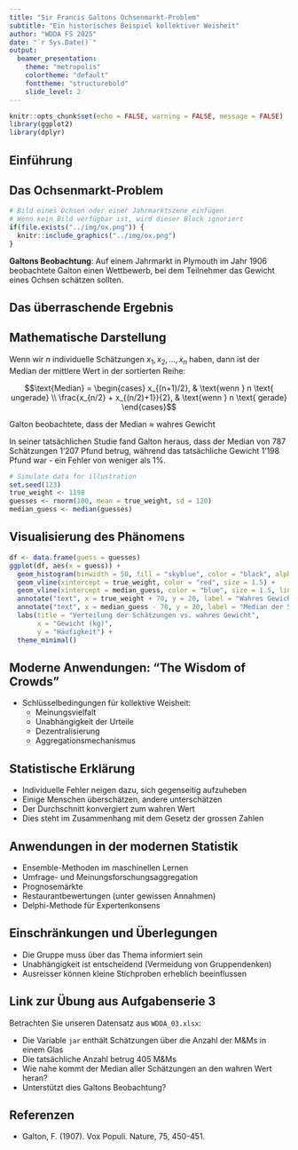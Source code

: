 ```yaml
---
title: "Sir Francis Galtons Ochsenmarkt-Problem"
subtitle: "Ein historisches Beispiel kollektiver Weisheit"
author: "WDDA FS 2025"
date: "`r Sys.Date()`"
output:
  beamer_presentation:
    theme: "metropolis"
    colortheme: "default"
    fonttheme: "structurebold"
    slide_level: 2
---
```


```r
knitr::opts_chunk$set(echo = FALSE, warning = FALSE, message = FALSE)
library(ggplot2)
library(dplyr)
```

## Einführung

\begin{columns}[T]
\begin{column}{0.6\textwidth}
\begin{itemize}
\item Sir Francis Galton (1822-1911) war ein englischer viktorianischer Universalgelehrter und Statistiker
\item Bekannt für seine Arbeit in Statistik, Psychologie und Anthropologie
\item Pionier der Korrelations- und Regressionsanalyse
\item Ebenfalls bekannt für die Einführung des Begriffs "Eugenik" (Rassenhygiene)
\end{itemize}
\end{column}
\begin{column}{0.4\textwidth}
```r
knitr::include_graphics("../img/galton.png")
```
\end{column}
\end{columns}

## Das Ochsenmarkt-Problem

```r
# Bild eines Ochsen oder einer Jahrmarktszene einfügen
# Wenn kein Bild verfügbar ist, wird dieser Block ignoriert
if(file.exists("../img/ox.png")) {
  knitr::include_graphics("../img/ox.png")
}
```

**Galtons Beobachtung**: Auf einem Jahrmarkt in Plymouth im Jahr 1906 beobachtete Galton einen Wettbewerb, bei dem Teilnehmer das Gewicht eines Ochsen schätzen sollten.

## Das überraschende Ergebnis

\begin{columns}[T]
\begin{column}{0.5\textwidth}
\begin{itemize}
\item Keine einzelne Person erriet das exakte Gewicht des Ochsen
\item Der Median (``the middle-most estimate'') aller Schätzungen war jedoch bemerkenswert nahe am tatsächlichen Gewicht
\item Ergebnisse 1907 in *Nature* veröffentlicht: "Vox Populi" (Die Stimme des Volkes)
\end{itemize}
\end{column}
\begin{column}{0.5\textwidth}
```r
knitr::include_graphics("../img/voxpopuli.png")
```
\end{column}
\end{columns}

## Mathematische Darstellung

Wenn wir $n$ individuelle Schätzungen $x_1, x_2, \ldots, x_n$ haben, dann ist der Median der mittlere Wert in der sortierten Reihe:

$$\text{Median} = 
\begin{cases} 
x_{(n+1)/2}, & \text{wenn } n \text{ ungerade} \\
\frac{x_{n/2} + x_{(n/2)+1}}{2}, & \text{wenn } n \text{ gerade}
\end{cases}$$

Galton beobachtete, dass der Median $\approx$ wahres Gewicht

In seiner tatsächlichen Studie fand Galton heraus, dass der Median von 787 Schätzungen 1'207 Pfund betrug, während das tatsächliche Gewicht 1'198 Pfund war - ein Fehler von weniger als 1%.

```r
# Simulate data for illustration
set.seed(123)
true_weight <- 1198
guesses <- rnorm(100, mean = true_weight, sd = 120)
median_guess <- median(guesses)
```

## Visualisierung des Phänomens

```r
df <- data.frame(guess = guesses)
ggplot(df, aes(x = guess)) +
  geom_histogram(binwidth = 50, fill = "skyblue", color = "black", alpha = 0.7) +
  geom_vline(xintercept = true_weight, color = "red", size = 1.5) +
  geom_vline(xintercept = median_guess, color = "blue", size = 1.5, linetype = "dashed") +
  annotate("text", x = true_weight + 70, y = 20, label = "Wahres Gewicht", color = "red") +
  annotate("text", x = median_guess - 70, y = 20, label = "Median der Schätzungen", color = "blue") +
  labs(title = "Verteilung der Schätzungen vs. wahres Gewicht",
       x = "Gewicht (kg)",
       y = "Häufigkeit") +
  theme_minimal()
```

## Moderne Anwendungen: "The Wisdom of Crowds"

- Schlüsselbedingungen für kollektive Weisheit:
  - Meinungsvielfalt
  - Unabhängigkeit der Urteile
  - Dezentralisierung
  - Aggregationsmechanismus

## Statistische Erklärung

- Individuelle Fehler neigen dazu, sich gegenseitig aufzuheben
- Einige Menschen überschätzen, andere unterschätzen
- Der Durchschnitt konvergiert zum wahren Wert
- Dies steht im Zusammenhang mit dem Gesetz der grossen Zahlen

## Anwendungen in der modernen Statistik

- Ensemble-Methoden im maschinellen Lernen
- Umfrage- und Meinungsforschungsaggregation
- Prognosemärkte
- Restaurantbewertungen (unter gewissen Annahmen)
- Delphi-Methode für Expertenkonsens

## Einschränkungen und Überlegungen

- Die Gruppe muss über das Thema informiert sein
- Unabhängigkeit ist entscheidend (Vermeidung von Gruppendenken)
- Ausreisser können kleine Stichproben erheblich beeinflussen

## Link zur Übung aus Aufgabenserie 3

Betrachten Sie unseren Datensatz aus `WDDA_03.xlsx`:

- Die Variable `jar` enthält Schätzungen über die Anzahl der M&Ms in einem Glas
- Die tatsächliche Anzahl betrug 405 M&Ms
- Wie nahe kommt der Median aller Schätzungen an den wahren Wert heran?
- Unterstützt dies Galtons Beobachtung?


## Referenzen

- Galton, F. (1907). Vox Populi. Nature, 75, 450-451.



